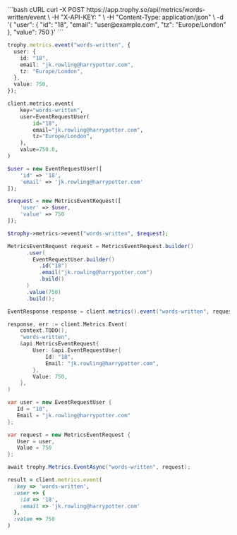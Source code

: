 <CodeGroup>
```bash cURL
curl -X POST https://app.trophy.so/api/metrics/words-written/event \
     -H "X-API-KEY: <apiKey>" \
     -H "Content-Type: application/json" \
     -d '{
  "user": {
    "id": "18",
    "email": "user@example.com",
    "tz": "Europe/London"
  },
  "value": 750
}'
```

```typescript Node
trophy.metrics.event("words-written", {
  user: {
    id: "18",
    email: "jk.rowling@harrypotter.com",
    tz: "Europe/London",
  },
  value: 750,
});
```

```python Python
client.metrics.event(
    key="words-written",
    user=EventRequestUser(
        id="18",
        email="jk.rowling@harrypotter.com",
        tz="Europe/London",
    ),
    value=750.0,
)
```

```php PHP
$user = new EventRequestUser([
    'id' => '18',
    'email' => 'jk.rowling@harrypotter.com'
]);

$request = new MetricsEventRequest([
    'user' => $user,
    'value' => 750
]);

$trophy->metrics->event("words-written", $request);
```

```java Java
MetricsEventRequest request = MetricsEventRequest.builder()
      .user(
        EventRequestUser.builder()
          .id("18")
          .email("jk.rowling@harrypotter.com")
          .build()
      )
      .value(750)
      .build();

EventResponse response = client.metrics().event("words-written", request);
```

```go Go
response, err := client.Metrics.Event(
    context.TODO(),
    "words-written",
    &api.MetricsEventRequest{
        User: &api.EventRequestUser{
            Id: "18",
            Email: "jk.rowling@harrypotter.com",
        },
        Value: 750,
    },
)
```

```csharp C#
var user = new EventRequestUser {
   Id = "18",
   Email = "jk.rowling@harrypotter.com"
};

var request = new MetricsEventRequest {
   User = user,
   Value = 750
};

await trophy.Metrics.EventAsync("words-written", request);
```

```ruby Ruby
result = client.metrics.event(
  :key => 'words-written',
  :user => {
    :id => '18',
    :email => 'jk.rowling@harrypotter.com'
  },
  :value => 750
)
```

</CodeGroup>
